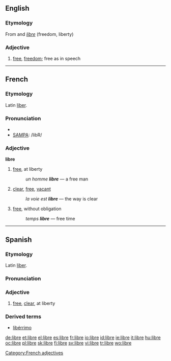 {{see|LIBRE}}
==English==

===Etymology===
From {{S.}} and {{F.}} ''[[libre]]'' (freedom, liberty)

===Adjective===
{{en-adj|-}}

# {{context|free software movement}} [[free]], [[freedom]]; free as in speech

----

==French==

===Etymology===
Latin [[liber]].

===Pronunciation===
* {{IPA|/libʀ/}}
* [[w:SAMPA|SAMPA]]: /libR/

===Adjective===
{{fr-infl-adj|sm=libre|sf=libre|pm=libres|pf=libres|smp=libʁ|sfp=libʁ|pmp=libʁ|pfp=libʁ}}
'''libre'''

# [[free]], at liberty
#: ''un homme '''libre''''' — a free man
# [[clear]], [[free]], [[vacant]]
#: ''la voie est '''libre''''' — the way is clear
# [[free]], without obligation
#: ''temps '''libre''''' — free time

[[Category:French adjectives]]

----

==Spanish==

===Etymology===
Latin [[liber]].

===Pronunciation===
{{IPA|/ˈliβɾe/}}

===Adjective===
{{es-adj|f=libre}}

# [[free]], [[clear]], at liberty

===Derived terms===
* [[libérrimo]]

[[de:libre]]
[[et:libre]]
[[el:libre]]
[[es:libre]]
[[fr:libre]]
[[io:libre]]
[[id:libre]]
[[ie:libre]]
[[it:libre]]
[[hu:libre]]
[[oc:libre]]
[[pl:libre]]
[[sk:libre]]
[[fi:libre]]
[[sv:libre]]
[[vi:libre]]
[[tr:libre]]
[[wo:libre]]